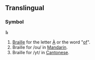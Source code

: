 ==Translingual==
===Symbol===
'''⠷'''

#[[Braille]] for the letter [[À]] or the word "[[of]]".
#Braille for /ou/ in [[Mandarin]].
#Braille for /yt/ in [[Cantonese]].